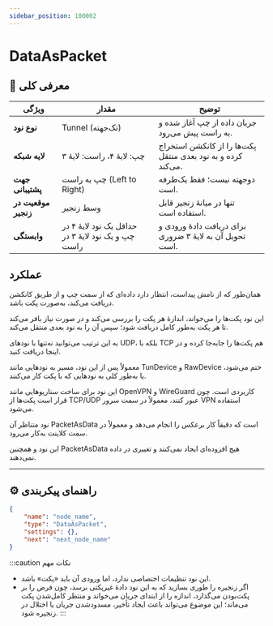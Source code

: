 ```yaml
---
sidebar_position: 100002
---
```


# DataAsPacket

## 📖 معرفی کلی


| ویژگی              | مقدار                                 | توضیح                                                      |
|--------------------|----------------------------------------|------------------------------------------------------------|
| **نوع نود**        | Tunnel (تک‌جهته)                       | جریان داده از چپ آغاز شده و به راست پیش می‌رود.           |
| **لایه شبکه**      | چپ: لایهٔ ۴، راست: لایهٔ ۳            | پکت‌ها را از کانکشن استخراج کرده و به نود بعدی منتقل می‌کند. |
| **جهت پشتیبانی**  | چپ به راست (Left to Right)            | دو‌جهته نیست؛ فقط یک‌طرفه است.                            |
| **موقعیت در زنجیر**| وسط زنجیر                              | تنها در میانهٔ زنجیر قابل استفاده است.                    |
| **وابستگی**        | حداقل یک نود لایهٔ ۴ در چپ و یک نود لایهٔ ۳ در راست | برای دریافت دادهٔ ورودی و تحویل آن به لایهٔ ۳ ضروری است. |

## عملکرد

همان‌طور که از نامش پیداست، انتظار دارد داده‌ای که از سمت چپ و از طریق کانکشن دریافت می‌کند، به‌صورت پکت باشد.

این نود پکت‌ها را می‌خواند، اندازهٔ هر پکت را بررسی می‌کند و در صورت نیاز بافر می‌کند تا هر پکت به‌طور کامل دریافت شود؛ سپس آن را به نود بعدی منتقل می‌کند.

به این ترتیب می‌توانید نه‌تنها با نودهای UDP، بلکه با TCP هم پکت‌ها را جابه‌جا کرده و در اینجا دریافت کنید.

معمولاً پس از این نود، مسیر به نودهایی مانند TunDevice و RawDevice ختم می‌شود، یا به‌طور کلی به نودهایی که با پکت کار می‌کنند.

این نود برای ساخت سناریوهایی مانند OpenVPN و WireGuard کاربردی است. چون قرار است پکت‌ها از TCP/UDP عبور کنند، معمولاً در سمت سرور VPN استفاده می‌شود.

نود متناظر آن PacketAsData است که دقیقاً کار برعکس را انجام می‌دهد و معمولاً در سمت کلاینت به‌کار می‌رود.

این نود و همچنین PacketAsData هیچ افزوده‌ای ایجاد نمی‌کنند و تغییری در داده نمی‌دهند.

---

## ⚙️ راهنمای پیکربندی

```json
{
    "name": "node_name",
    "type": "DataAsPacket",
    "settings": {},
    "next": "next_node_name"
}
```
:::caution نکات مهم
- این نود تنظیمات اختصاصی ندارد، اما ورودی آن باید «پکت» باشد.
- اگر زنجیره را طوری بسازید که به این نود دادهٔ غیرپکتی برسد، چون فرض را بر پکت‌بودن می‌گذارد، اندازه را از ابتدای جریان می‌خواند و منتظر کامل‌شدن پکت می‌ماند؛ این موضوع می‌تواند باعث ایجاد تأخیر، مسدودشدن جریان یا اختلال در زنجیره شود.
:::



